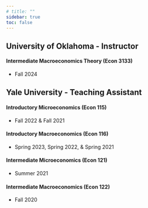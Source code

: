 ```yaml
---
# title: ""
sidebar: true
toc: false 
---
```


## University of Oklahoma - Instructor

#### Intermediate Macroeconomics Theory (Econ 3133)

-   Fall 2024

## Yale University - Teaching Assistant

#### Introductory Microeconomics (Econ 115)

-   Fall 2022 & Fall 2021

#### Introductory Macroeconomics (Econ 116)

-   Spring 2023, Spring 2022, & Spring 2021

#### Intermediate Microeconomics (Econ 121)

-   Summer 2021


#### Intermediate Macroeconomics (Econ 122)

-   Fall 2020


<!-- ## Mentoring -->
